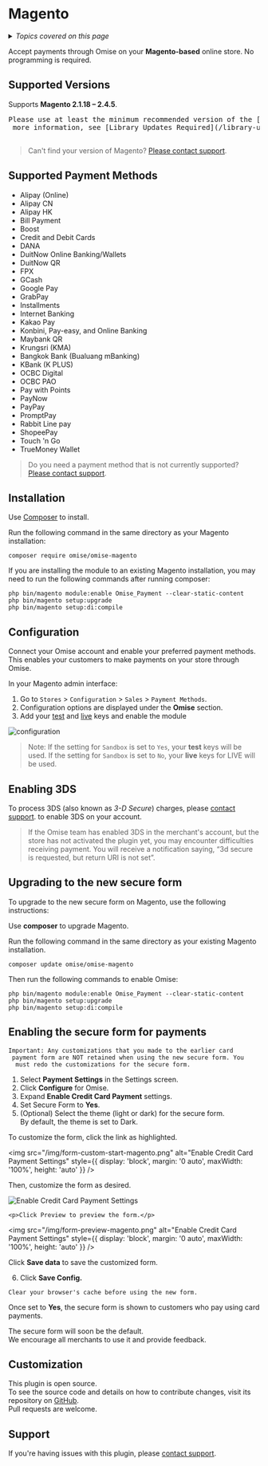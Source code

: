 ---
---

# Magento

<details>
  <summary><em>Topics covered on this page</em></summary>

- [Supported versions](#supported-versions)
- [Supported payment methods](#supported-payment-methods)
- [Installation](#installation)
- [Configuration](#configuration)
  - [Enabling 3DS](#enabling-3ds)
- [Upgrading to the new secure form](#upgrading-to-the-new-secure-form)
- [Enabling the secure form for payments](#enabling-the-secure-form-for-payments)
- [Customization](#customization)
- [Support](#support)

</details>

Accept payments through Omise on your **Magento-based** online store. No programming is required.

## Supported Versions

Supports **Magento 2.1.18 – 2.4.5**.

<pre>
Please use at least the minimum recommended version of the [omise-magento](https://github.com/omise/omise-magento/) library.  For
 more information, see [Library Updates Required](/library-update).

</pre>

> Can't find your version of Magento? [Please contact support](mailto:support@omise.co?subject=Feature%20Request%3A%20Magento).

## Supported Payment Methods

-  Alipay (Online) 
-  Alipay CN 
-  Alipay HK 
-  Bill Payment 
-  Boost 
-  Credit and Debit Cards 
-  DANA 
-  DuitNow Online Banking/Wallets 
-  DuitNow QR 
-  FPX 
-  GCash 
-  Google Pay 
-  GrabPay 
-  Installments 
-  Internet Banking 
-  Kakao Pay 
-  Konbini, Pay-easy, and Online Banking 
-  Maybank QR 
-  Krungsri (KMA) 
-  Bangkok Bank (Bualuang mBanking) 
-  KBank (K PLUS) 
-  OCBC Digital 
-  OCBC PAO 
-  Pay with Points 
-  PayNow 
-  PayPay 
-  PromptPay 
-  Rabbit Line pay 
-  ShopeePay 
-  Touch 'n Go 
-  TrueMoney Wallet

> Do you need a payment method that is not currently supported? [Please contact support](mailto:support@omise.co?subject=Feature%20Request%3A%20Magento).

## Installation

Use [Composer](/getcomposer.org/) to install.

Run the following command in the same directory as your Magento installation:

```
composer require omise/omise-magento
```
If you are installing the module to an existing Magento installation, you may need to run the following commands after running composer:

```
php bin/magento module:enable Omise_Payment --clear-static-content
php bin/magento setup:upgrade
php bin/magento setup:di:compile
```

## Configuration

Connect your Omise account and enable your preferred payment methods. 
This enables your customers to make payments on your store through Omise.

In your Magento admin interface:

1. Go to `Stores` > `Configuration` > `Sales` > `Payment Methods`.
2. Configuration options are displayed under the **Omise** section.
3. Add your [test](https://sso-idp.omise.co/realms/engagement/protocol/openid-connect/auth?client_id=dashboard&redirect_uri=https%3A%2F%2Fdashboard.omise.co%2Fv2&state=6ec07f63-85db-4d93-be13-bb75ca934bee&response_mode=fragment&response_type=code&scope=openid&nonce=d13c716a-29c6-4199-8650-4b1de413cbe5&ui_locales=en&code_challenge=4Doxs1FG_nf7vkAZxWvECjIlQ9r97Q0T5FA9Iijzx_M&code_challenge_method=S256) and [live](https://sso-idp.omise.co/realms/engagement/protocol/openid-connect/auth?client_id=dashboard&redirect_uri=https%3A%2F%2Fdashboard.omise.co%2Fv2&state=4c173f49-d4b4-48ba-95f4-13b70a21eaaa&response_mode=fragment&response_type=code&scope=openid&nonce=52d7109e-5bb9-4739-8ce0-67aaaa0d057a&ui_locales=en&code_challenge=NY8CciI7hPbFrW9G0IXNf_tIkQ8KODdO-VKUOEa4HS0&code_challenge_method=S256) keys and enable the module

![configuration](/img/configuration.png)

> Note: If the setting for `Sandbox` is set to `Yes`, your **test** keys will be used. If the setting for
 `Sandbox` is set to `No`, your **live** keys for LIVE will be used.

## Enabling 3DS

To process 3DS (also known as *3-D Secure*) charges, please [contact support](mailto:support@omise.co?subject=Feature%20Request%3A%20Magento). to enable 3DS on your account.

> If the Omise team has enabled 3DS in the merchant's account, but the store has not activated
 the plugin yet, you may encounter difficulties receiving payment. You will receive a
  notification saying, “3d secure is requested, but return URI is not set”.

## Upgrading to the new secure form

To upgrade to the new secure form on Magento, use the following instructions:

Use **composer** to upgrade Magento.

Run the following command in the same directory as your existing Magento installation.

```
composer update omise/omise-magento
```

Then run the following commands to enable Omise:

```
php bin/magento module:enable Omise_Payment --clear-static-content
php bin/magento setup:upgrade
php bin/magento setup:di:compile
```

## Enabling the secure form for payments

```
Important: Any customizations that you made to the earlier card
 payment form are NOT retained when using the new secure form. You
  must redo the customizations for the secure form.
```

1. Select **Payment Settings** in the Settings screen.
2. Click **Configure** for Omise.
3. Expand **Enable Credit Card Payment** settings.
4. Set Secure Form to **Yes**.
5. (Optional) Select the theme (light or dark) for the secure form.  
   By default, the theme is set to Dark.

<div style={{ border: '1px solid #86a5f1', padding: '16px', backgroundColor: '#c4d2f5', color: '#215CEC', textAlign: 'center' }}>

  <p>To customize the form, click the link as highlighted.</p>

  <img 
    src="/img/form-custom-start-magento.png" 
    alt="Enable Credit Card Payment Settings" 
    style={{ display: 'block', margin: '0 auto', maxWidth: '100%', height: 'auto' }} 
  />

  <p>Then, customize the form as desired.</p>
  <img 
    src="/img/form-customization-magento.png" 
    alt="Enable Credit Card Payment Settings" 
    style={{ display: 'block', margin: '0 auto', maxWidth: '100%', height: 'auto' }} 
  />

    <p>Click Preview to preview the form.</p>
  <img 
    src="/img/form-preview-magento.png" 
    alt="Enable Credit Card Payment Settings" 
    style={{ display: 'block', margin: '0 auto', maxWidth: '100%', height: 'auto' }} 
  />
 <p>Click <strong>Save data</strong> to save the customized form.</p>

</div>

6. Click **Save Config.**  

```
Clear your browser's cache before using the new form.
```

Once set to **Yes**, the secure form is shown to customers who pay using card payments.

The secure form will soon be the default.  
We encourage all merchants to use it and provide feedback.

## Customization

This plugin is open source.  
To see the source code and details on how to contribute changes, visit its repository on [GitHub](https://github.com/omise/omise-magento).  
Pull requests are welcome.



## Support

If you're having issues with this plugin, please [contact support](mailto:support@omise.co?subject=Support%20Request:%20Magento%20Plugin).
